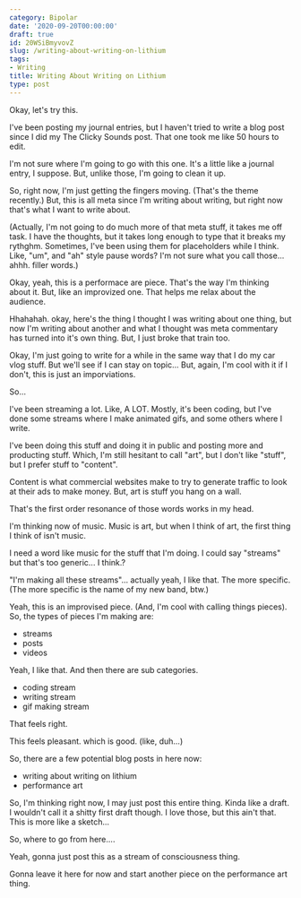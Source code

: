 ```yaml
---
category: Bipolar
date: '2020-09-20T00:00:00'
draft: true
id: 20WSiBmyvovZ
slug: /writing-about-writing-on-lithium
tags:
- Writing
title: Writing About Writing on Lithium
type: post
---
```


Okay, let's try this. 

I've been posting my journal entries, but I haven't tried to write a blog post since I did my The Clicky Sounds post. That one took me like 50 hours to edit. 

I'm not sure where I'm going to go with this one. It's a little like a journal entry, I suppose. But, unlike those, I'm going to clean it up. 

So, right now, I'm just getting the fingers moving. (That's the theme recently.) But, this is all meta since I'm writing about writing, but right now that's what I want to write about. 

(Actually, I'm not going to do much more of that meta stuff, it takes me off task. I have the thoughts, but it takes long enough to type that it breaks my rythghm. Sometimes, I've been using them for placeholders while I think.  Like, "um", and "ah" style pause words? I'm not sure what you call those... ahhh. filler words.)

Okay, yeah, this is a performace are piece. That's the way I'm thinking about it. But, like an improvized one. That helps me relax about the audience. 

Hhahahah. okay, here's the thing I thought I was writing about one thing, but now I'm writing about another and what I thought was meta commentary has turned into it's own thing. But, I just broke that train too. 

Okay, I'm just going to write for a while in the same way that I do my car vlog stuff. But we'll see if I can stay on topic... But, again, I'm cool with it if I don't, this is just an imporviations. 

So...

I've been streaming a lot. Like, A LOT. Mostly, it's been coding, but I've done some streams where I make animated gifs, and some others where I write. 

I've been doing this stuff and doing it in public and posting more and producting stuff. Which, I'm still hesitant to call "art", but I don't like "stuff", but I prefer stuff to "content". 

Content is what commercial websites make to try to generate traffic to look at their ads to make money. But, art is stuff you hang on a wall. 

That's the first order resonance of those words works in my head. 

I'm thinking now of music. Music is art, but when I think of art, the first thing I think of isn't music. 

I need a word like music for the stuff that I'm doing. I could say "streams" but that's too generic... I think.? 

"I'm making all these streams"... actually yeah, I like that. The more specific. (The more specific is the name of my new band, btw.)

Yeah, this is an improvised piece. (And, I'm cool with calling things pieces). So, the types of pieces I'm making are:

- streams
- posts
- videos

Yeah, I like that. And then there are sub categories.

- coding stream
- writing stream
- gif making stream

That feels right. 

This feels pleasant. which is good. (like, duh...)

So, there are a few potential blog posts in here now:

- writing about writing on lithium
- performance art 

So, I'm thinking right now, I may just post this entire thing. Kinda like a draft. I wouldn't call it a shitty first draft though. I love those, but this ain't that. This is more like a sketch... 

So, where to go from here....

Yeah, gonna just post this as a stream of consciousness thing. 

Gonna leave it here for now and start another piece on the performance art thing.
